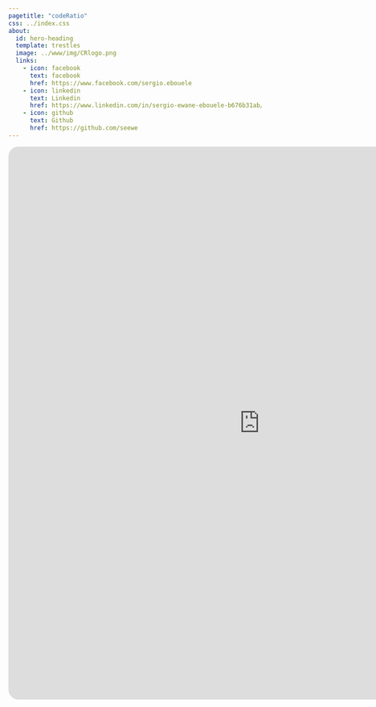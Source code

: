 ```yaml
---
pagetitle: "codeRatio"
css: ../index.css
about:
  id: hero-heading
  template: trestles
  image: ../www/img/CRlogo.png
  links:
    - icon: facebook
      text: facebook
      href: https://www.facebook.com/sergio.ebouele
    - icon: linkedin
      text: Linkedin
      href: https://www.linkedin.com/in/sergio-ewane-ebouele-b676b31ab/
    - icon: github
      text: Github
      href: https://github.com/seewe
---
```




<iframe width="1000px" height="1100px" 
        src="https://forms.office.com/Pages/ResponsePage.aspx?id=70_DEhdlx0Sc_3g9dELrwdpsvZPt-sZPvlCgGTKfAERUQ05MRjU0QUlOQ1daUUUwTkpQQTVPOEo3OS4u&embed=true" 
        frameborder="1" 
        marginwidth="0" 
        marginheight="0" 
        style="border: 0px solid rgba(155, 201, 232, 1); 
               border-radius: 20px 20px;
               max-width:300%; 
               max-height:100vh" 
        allowfullscreen 
        webkitallowfullscreen 
        mozallowfullscreen 
        msallowfullscreen> 
</iframe>
